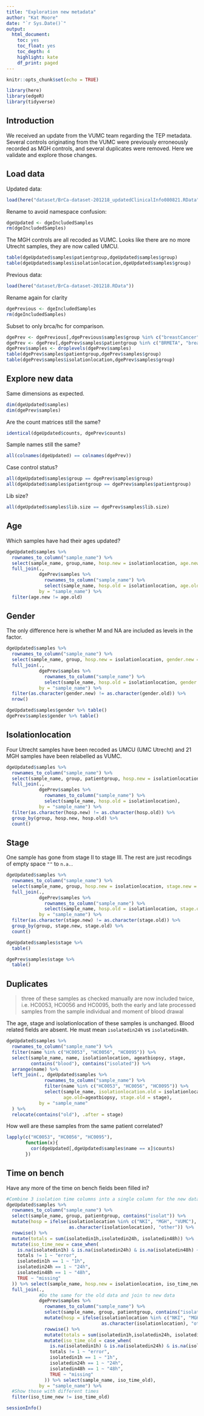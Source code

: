 ```yaml
---
title: "Exploration new metadata"
author: "Kat Moore"
date: "`r Sys.Date()`"
output: 
  html_document:
    toc: yes
    toc_float: yes
    toc_depth: 4
    highlight: kate
    df_print: paged
---
```


```r
knitr::opts_chunk$set(echo = TRUE)

library(here)
library(edgeR)
library(tidyverse)
```

## Introduction

We received an update from the VUMC team regarding the TEP metadata. Several controls originating from the VUMC were previously erroneously recorded as MGH controls, and several duplicates were removed. Here we validate and explore those changes. 

## Load data

Updated data:

```r
load(here("dataset/BrCa-dataset-201218_updatedClinicalInfo080821.RData"))
```

Rename to avoid namespace confusion:

```r
dgeUpdated <- dgeIncludedSamples
rm(dgeIncludedSamples)
```

The MGH controls are all recoded as VUMC. Looks like there are no more Utrecht samples, they are now called UMCU.

```r
table(dgeUpdated$samples$patientgroup,dgeUpdated$samples$group)
table(dgeUpdated$samples$isolationlocation,dgeUpdated$samples$group)
```

Previous data:

```r
load(here("dataset/BrCa-dataset-201218.RData"))
```

Rename again for clarity

```r
dgePrevious <- dgeIncludedSamples
rm(dgeIncludedSamples)
```

Subset to only brca/hc for comparison.

```r
dgePrev <- dgePrevious[,dgePrevious$samples$group %in% c("breastCancer", "nonCancer")]
dgePrev <- dgePrev[,dgePrev$samples$patientgroup %in% c("BRMETA", "breastCancer", "HC")]
dgePrev$samples <- droplevels(dgePrev$samples)
table(dgePrev$samples$patientgroup,dgePrev$samples$group)
table(dgePrev$samples$isolationlocation,dgePrev$samples$group)
```

## Explore new data

Same dimensions as expected.

```r
dim(dgeUpdated$samples)
dim(dgePrev$samples)
```

Are the count matrices still the same?

```r
identical(dgeUpdated$counts, dgePrev$counts)
```

Sample names still the same?

```r
all(colnames(dgeUpdated) == colnames(dgePrev))
```

Case control status?

```r
all(dgeUpdated$samples$group == dgePrev$samples$group)
all(dgeUpdated$samples$patientgroup == dgePrev$samples$patientgroup)
```

Lib size?

```r
all(dgeUpdated$samples$lib.size == dgePrev$samples$lib.size)
```

## Age

Which samples have had their ages updated?

```r
dgeUpdated$samples %>%
  rownames_to_column("sample_name") %>%
  select(sample_name, group,name, hosp.new = isolationlocation, age.new = ageatbiopsy) %>%
  full_join(., 
            dgePrev$samples %>%
              rownames_to_column("sample_name") %>%
              select(sample_name, hosp.old = isolationlocation, age.old = ageatbiopsy),
            by = "sample_name") %>%
  filter(age.new != age.old)
```

## Gender

The only difference here is whether M and NA are included as levels in the factor.

```r
dgeUpdated$samples %>%
  rownames_to_column("sample_name") %>%
  select(sample_name, group, hosp.new = isolationlocation, gender.new = gender) %>%
  full_join(., 
            dgePrev$samples %>%
              rownames_to_column("sample_name") %>%
              select(sample_name, hosp.old = isolationlocation, gender.old = gender),
            by = "sample_name") %>%
  filter(as.character(gender.new) != as.character(gender.old)) %>%
  nrow()

dgeUpdated$samples$gender %>% table()
dgePrev$samples$gender %>% table()
```

## Isolationlocation

Four Utrecht samples have been recoded as UMCU (UMC Utrecht) and 21 MGH samples have been relabelled as VUMC.

```r
dgeUpdated$samples %>%
  rownames_to_column("sample_name") %>%
  select(sample_name, group, patientgroup, hosp.new = isolationlocation) %>%
  full_join(., 
            dgePrev$samples %>%
              rownames_to_column("sample_name") %>%
              select(sample_name, hosp.old = isolationlocation),
            by = "sample_name") %>%
  filter(as.character(hosp.new) != as.character(hosp.old)) %>%
  group_by(group, hosp.new, hosp.old) %>%
  count()
```

## Stage

One sample has gone from stage II to stage III. The rest are just recodings of empty space `""` to `n.a.`.

```r
dgeUpdated$samples %>%
  rownames_to_column("sample_name") %>%
  select(sample_name, group, hosp.new = isolationlocation, stage.new = stage) %>%
  full_join(., 
            dgePrev$samples %>%
              rownames_to_column("sample_name") %>%
              select(sample_name, hosp.old = isolationlocation, stage.old = stage),
            by = "sample_name") %>%
  filter(as.character(stage.new) != as.character(stage.old)) %>% 
  group_by(group, stage.new, stage.old) %>%
  count()
```

```r
dgeUpdated$samples$stage %>%
  table()

dgePrev$samples$stage %>%
  table()
```

## Duplicates

>three of these samples as checked manually are now included twice, i.e. HC0053, HC0056 and HC0095, both the early and late processed samples from the sample individual and moment of blood drawal

The age, stage and isolationlocation of these samples is unchanged. Blood related fields are absent. He must mean `isolatedin24h` vs `isolatedin48h`.

```r
dgeUpdated$samples %>%
  rownames_to_column("sample_name") %>%
  filter(name %in% c("HC0053", "HC0056", "HC0095")) %>%
  select(sample_name, name, isolationlocation, ageatbiopsy, stage,
         contains("blood"), contains("isolated")) %>%
  arrange(name) %>%
  left_join(., dgeUpdated$samples %>%
              rownames_to_column("sample_name") %>%
              filter(name %in% c("HC0053", "HC0056", "HC0095")) %>%
              select(sample_name, isolationlocation.old = isolationlocation,
                     age.old=ageatbiopsy, stage.old = stage),
            by = "sample_name"
  ) %>%
  relocate(contains("old"), .after = stage)
```

How well are these samples from the same patient correlated?

```r
lapply(c("HC0053", "HC0056", "HC0095"),
       function(x){
         cor(dgeUpdated[,dgeUpdated$samples$name == x]$counts)
       })

```

## Time on bench

Have any more of the time on bench fields been filled in?

```r
#Combine 3 isolation time columns into a single column for the new data
dgeUpdated$samples %>%
  rownames_to_column("sample_name") %>%
  select(sample_name, group, patientgroup, contains("isolat")) %>%
  mutate(hosp = ifelse(isolationlocation %in% c("NKI", "MGH", "VUMC"),
                       as.character(isolationlocation), "other")) %>%
  rowwise() %>%
  mutate(totals = sum(isolatedin1h,isolatedin24h, isolatedin48h)) %>%
  mutate(iso_time_new = case_when(
    is.na(isolatedin1h) & is.na(isolatedin24h) & is.na(isolatedin48h) ~ "missing",
    totals != 1 ~ "error",
    isolatedin1h == 1 ~ "1h",
    isolatedin24h == 1 ~ "24h",
    isolatedin48h == 1 ~ "48h",
    TRUE ~ "missing"
  )) %>% select(sample_name, hosp.new = isolationlocation, iso_time_new) %>%
  full_join(.,
            #Do the same for the old data and join to new data
            dgePrev$samples %>%
              rownames_to_column("sample_name") %>%
              select(sample_name, group, patientgroup, contains("isolat")) %>%
              mutate(hosp = ifelse(isolationlocation %in% c("NKI", "MGH", "VUMC"),
                                   as.character(isolationlocation), "other")) %>%
              rowwise() %>%
              mutate(totals = sum(isolatedin1h,isolatedin24h, isolatedin48h)) %>%
              mutate(iso_time_old = case_when(
                is.na(isolatedin1h) & is.na(isolatedin24h) & is.na(isolatedin48h) ~ "missing",
                totals != 1 ~ "error",
                isolatedin1h == 1 ~ "1h",
                isolatedin24h == 1 ~ "24h",
                isolatedin48h == 1 ~ "48h",
                TRUE ~ "missing"
              )) %>% select(sample_name, iso_time_old),
            by = "sample_name") %>%
  #Show those with different times
  filter(iso_time_new != iso_time_old)
```

```r
sessionInfo()
```

